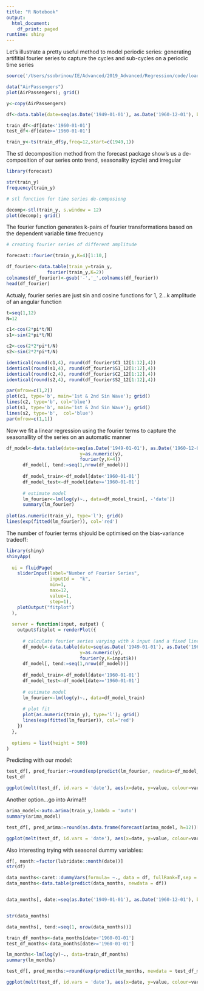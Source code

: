 ```yaml
---
title: "R Notebook"
output:
  html_document:
    df_print: paged
runtime: shiny
---
```


Let's illustrate a pretty useful method to model periodic series: generating artifitial fourier series to capture the cycles and sub-cycles on a periodic time series
```r
source('/Users/ssobrinou/IE/Advanced/2019_Advanced/Regression/code/load_libraries.R')

data("AirPassengers")
plot(AirPassengers); grid()

y<-copy(AirPassengers)

df<-data.table(date=seq(as.Date('1949-01-01'), as.Date('1960-12-01'), by='1 month'),y=y)

train_df<-df[date<'1960-01-01']
test_df<-df[date>='1960-01-01']

train_y<-ts(train_df$y,freq=12,start=c(1949,1))

```

The stl decomposition method from the forecast package show's us a de-composition of our series onto trend, seasonality (cycle) and irregular
```r
library(forecast)

str(train_y)
frequency(train_y)

# stl function for time series de-composiong

decomp<-stl(train_y, s.window = 12)
plot(decomp); grid()
```

The fourier function generates k-pairs of fourier transformations based on the dependent variable time frecuency
```r
# creating fourier series of different amplitude

forecast::fourier(train_y,K=4)[1:10,]

df_fourier<-data.table(train_y=train_y,
               fourier(train_y,K=2))
colnames(df_fourier)<-gsub('-','_',colnames(df_fourier))
head(df_fourier)
```


Actualy, fourier series are just sin and cosine functions for 1, 2...k amplitude of an angular function
```r

t=seq(1,12)
N=12

c1<-cos(2*pi*t/N)
s1<-sin(2*pi*t/N)

c2<-cos(2*2*pi*t/N)
s2<-sin(2*2*pi*t/N)

identical(round(c1,4), round(df_fourier$C1_12[1:12],4))
identical(round(s1,4), round(df_fourier$S1_12[1:12],4))
identical(round(c2,4), round(df_fourier$C2_12[1:12],4))
identical(round(s2,4), round(df_fourier$S2_12[1:12],4))

```


```r
par(mfrow=c(1,2))
plot(c1, type='b', main='1st & 2nd Sin Wave'); grid()
lines(c2, type='b', col='blue')
plot(s1, type='b', main='1st & 2nd Sin Wave'); grid()
lines(s2, type='b',  col='blue')
par(mfrow=c(1,1))
```



Now we fit a linear regression using the fourier terms to
capture the seasonallity of the series on an automatic manner
```r
df_model<-data.table(date=seq(as.Date('1949-01-01'), as.Date('1960-12-01'), by='1 month'),
                           y=as.numeric(y),
                           fourier(y,K=4))
      df_model[, tend:=seq(1,nrow(df_model))]
      
      df_model_train<-df_model[date<'1960-01-01']
      df_model_test<-df_model[date>='1960-01-01']
      
      # estimate model
      lm_fourier<-lm(log(y)~., data=df_model_train[, -'date'])
      summary(lm_fourier)
      
plot(as.numeric(train_y), type='l'); grid()
lines(exp(fitted(lm_fourier)), col='red')
```


The number of fourier terms shjould be optimised on the bias-variance tradeoff:
```r
library(shiny)
shinyApp(
  
  ui = fluidPage(
    sliderInput(label="Number of Fourier Series",
                inputId =  "k",
                min=1,
                max=12,
                value=1,
                step=1),
    plotOutput("fitplot")
  ),
  
  server = function(input, output) {
    output$fitplot = renderPlot({
      
      # calculate fourier series varying with k input (and a fixed linear trend)
      df_model<-data.table(date=seq(as.Date('1949-01-01'), as.Date('1960-12-01'), by='1 month'),
                           y=as.numeric(y),
                           fourier(y,K=input$k))
      df_model[, tend:=seq(1,nrow(df_model))]
      
      df_model_train<-df_model[date<'1960-01-01']
      df_model_test<-df_model[date>='1960-01-01']
      
      # estimate model
      lm_fourier<-lm(log(y)~., data=df_model_train)
      
      # plot fit
      plot(as.numeric(train_y), type='l'); grid()
      lines(exp(fitted(lm_fourier)), col='red')
    })
  },
  
  options = list(height = 500)
)
```

Predicting with our model: 

```r
test_df[, pred_fourier:=round(exp(predict(lm_fourier, newdata=df_model_test)))]
test_df

ggplot(melt(test_df, id.vars = 'date'), aes(x=date, y=value, colour=variable))+geom_point()+geom_line()

```


Another option...go into Arima!!!
```r
arima_model<-auto.arima(train_y,lambda = 'auto')
summary(arima_model)

test_df[, pred_arima:=round(as.data.frame(forecast(arima_model, h=12))[,1])]

ggplot(melt(test_df, id.vars = 'date'), aes(x=date, y=value, colour=variable))+geom_point()+geom_line()

```


Also interesting trying with seasonal dummy variables: 
```r
df[, month:=factor(lubridate::month(date))]
str(df)

data_months<-caret::dummyVars(formula= ~., data = df, fullRank=T,sep = "_")
data_months<-data.table(predict(data_months, newdata = df))


data_months[, date:=seq(as.Date('1949-01-01'), as.Date('1960-12-01'), by='1 month')]


str(data_months)

data_months[, tend:=seq(1, nrow(data_months))]

train_df_months<-data_months[date<'1960-01-01']
test_df_months<-data_months[date>='1960-01-01']

```


```r
lm_months<-lm(log(y)~., data=train_df_months)
summary(lm_months)

test_df[, pred_months:=round(exp(predict(lm_months, newdata = test_df_months)))]

ggplot(melt(test_df, id.vars = 'date'), aes(x=date, y=value, colour=variable))+geom_point()+geom_line()

```


